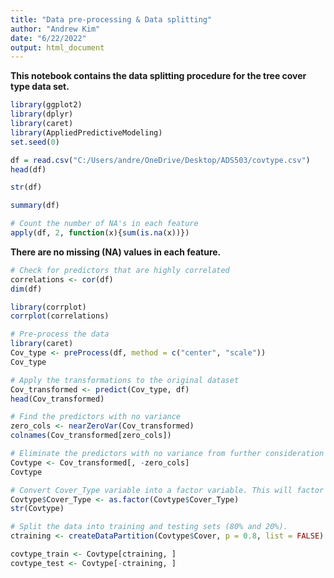 ---
title: "Data pre-processing & Data splitting"
author: "Andrew Kim"
date: "6/22/2022"
output: html_document
---

__This notebook contains the data splitting procedure for the tree cover type data set.__

```{r}
library(ggplot2)
library(dplyr)
library(caret)
library(AppliedPredictiveModeling)
set.seed(0)
```

```{r}
df = read.csv("C:/Users/andre/OneDrive/Desktop/ADS503/covtype.csv")
head(df)
```

```{r}
str(df)
```

```{r}
summary(df)
```

```{r}
# Count the number of NA's in each feature
apply(df, 2, function(x){sum(is.na(x))})
```

__There are no missing (NA) values in each feature.__

```{r}
# Check for predictors that are highly correlated
correlations <- cor(df)
dim(df)
```

```{r}
library(corrplot)
corrplot(correlations)
```

```{r}
# Pre-process the data
library(caret)
Cov_type <- preProcess(df, method = c("center", "scale"))
Cov_type
```

```{r}
# Apply the transformations to the original dataset
Cov_transformed <- predict(Cov_type, df)
head(Cov_transformed)
```

```{r}
# Find the predictors with no variance
zero_cols <- nearZeroVar(Cov_transformed)
colnames(Cov_transformed[zero_cols])
```

```{r}
# Eliminate the predictors with no variance from further consideration
Covtype <- Cov_transformed[, -zero_cols]
Covtype
```

```{r}
# Convert Cover_Type variable into a factor variable. This will factor the variable to seven categories
Covtype$Cover_Type <- as.factor(Covtype$Cover_Type)
str(Covtype)
```

```{r}
# Split the data into training and testing sets (80% and 20%).
ctraining <- createDataPartition(Covtype$Cover, p = 0.8, list = FALSE)

covtype_train <- Covtype[ctraining, ]
covtype_test <- Covtype[-ctraining, ]
```








